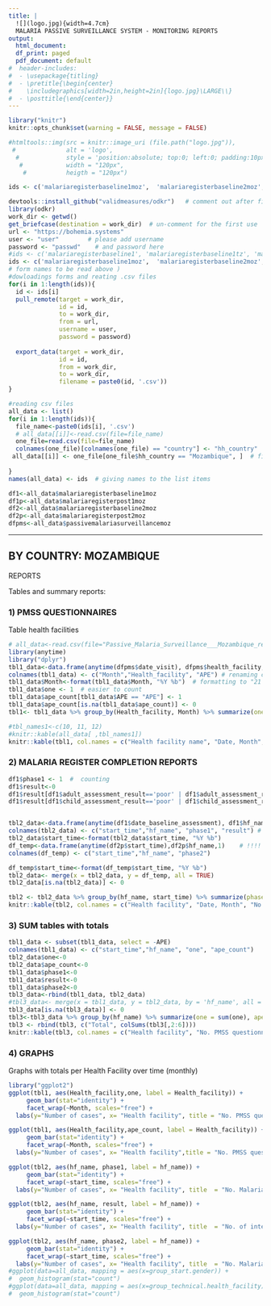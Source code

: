 ```yaml
---
title: |
  ![](logo.jpg){width=4.7cm}  
  MALARIA PASSIVE SURVEILLANCE SYSTEM - MONITORING REPORTS
output:
  html_document:
  df_print: paged
  pdf_document: default
#  header-includes:
#  - \usepackage{titling}
#  - \pretitle{\begin{center}
#    \includegraphics[width=2in,height=2in]{logo.jpg}\LARGE\\}
#  - \posttitle{\end{center}}
---
```

```r
library("knitr")
knitr::opts_chunk$set(warning = FALSE, message = FALSE) 

```

```r
#htmltools::img(src = knitr::image_uri (file.path("logo.jpg")), 
 #              alt = 'logo', 
  #             style = 'position:absolute; top:0; left:0; padding:10px;',
   #            width = "120px",
    #           heigth = "120px")

ids <- c('malariaregisterbaseline1moz',  'malariaregisterbaseline2moz', 'malariaregisterpost1moz', 'malariaregisterpost2moz', 'passivemalariasurveillancemoz' ) 

devtools::install_github("validmeasures/odkr")   # comment out after first use  
library(odkr)
work_dir <- getwd()
get_briefcase(destination = work_dir)  # un-comment for the first use 
url <- "https://bohemia.systems"
user <- "user"        # please add username 
password <- "passwd"    # and password here 
#ids <- c('malariaregisterbaseline1', 'malariaregisterbaseline1tz', 'malariaregisterbaseline2', 'malariaregisterbaseline2tz', 'malariaregisterpost1', 'malariaregisterpost1tz', 'malariaregisterpost2', 'malariaregisterpost2tz' ) 
ids <- c('malariaregisterbaseline1moz',  'malariaregisterbaseline2moz', 'malariaregisterpost1moz', 'malariaregisterpost2moz', 'passivemalariasurveillancemoz' ) 
# form names to be read above ) 
#dowloadings forms and reating .csv files
for(i in 1:length(ids)){
  id <- ids[i]
  pull_remote(target = work_dir,
              id = id,
              to = work_dir,
              from = url,
              username = user,
              password = password)
  
  export_data(target = work_dir,
              id = id,
              from = work_dir,
              to = work_dir,
              filename = paste0(id, '.csv'))
}  

#reading csv files
all_data <- list()
for(i in 1:length(ids)){
  file_name<-paste0(ids[i], '.csv')
  # all_data[[i]]<-read.csv(file=file_name)
  one_file=read.csv(file=file_name)
  colnames(one_file)[colnames(one_file) == "country"] <- "hh_country"   # "passivemalariasurveillancemoz" does not have 'hh_country' column 
 all_data[[i]] <- one_file[one_file$hh_country == "Mozambique", ]  # filtering only Mozambique 
 
}
names(all_data) <- ids  # giving names to the list items

df1<-all_data$malariaregisterbaseline1moz
df1p<-all_data$malariaregisterpost1moz
df2<-all_data$malariaregisterbaseline2moz
df2p<-all_data$malariaregisterpost2moz
dfpms<-all_data$passivemalariasurveillancemoz

```
---
## BY COUNTRY: MOZAMBIQUE
REPORTS

Tables and summary reports:


### 1)	PMSS QUESTIONNAIRES 
Table health facilities


```r
# all_data<-read.csv(file="Passive_Malaria_Surveillance___Mozambique_results.csv")
library(anytime)
library("dplyr")   
tbl1_data<-data.frame(anytime(dfpms$date_visit), dfpms$health_facility, dfpms$data_source)  # !!! HERE WE READ "DATE_VISIT" !!!! Reading necessary columns
colnames(tbl1_data) <- c("Month","Health_facility", "APE") # renaming columns
tbl1_data$Month<-format(tbl1_data$Month, "%Y %b")  # formatting to "21 Aug" https://www.r-bloggers.com/2013/08/date-formats-in-r/
tbl1_data$one <- 1  # easier to count
tbl1_data$ape_count[tbl1_data$APE == "APE"] <- 1
tbl1_data$ape_count[is.na(tbl1_data$ape_count)] <- 0
tbl1<- tbl1_data %>% group_by(Health_facility, Month) %>% summarize(one = sum(one), ape_count=sum(ape_count), .groups = 'drop') %>% as.data.frame() #  "drop", "keep", "rowwise"

#tbl_names1<-c(10, 11, 12)
#knitr::kable(all_data[ ,tbl_names1])
knitr::kable(tbl1, col.names = c("Health facility name", "Date, Month", "No. PMSS questionnaire from Health Facility ", "No. PMSS questionnaire from APEs"  ),  "pipe")
```
### 2)	MALARIA REGISTER COMPLETION REPORTS

```r
df1$phase1 <- 1  #  counting
df1$result<-0   
df1$result[df1$adult_assessment_result=='poor' | df1$adult_assessment_result=='very poor' ] <- 1
df1$result[df1$child_assessment_result=='poor' | df1$child_assessment_result=='very poor' ] <- 1


tbl2_data<-data.frame(anytime(df1$date_baseline_assessment), df1$hf_name, df1$phase1, df1$result)  # !!!HERE WE READ other TIME !!!! Reading necessary columns
colnames(tbl2_data) <- c("start_time","hf_name", "phase1", "result") # renaming columns
tbl2_data$start_time<-format(tbl2_data$start_time, "%Y %b")  
df_temp<-data.frame(anytime(df2p$start_time),df2p$hf_name,1)    # !!!! HERE WE READ "start_time"!!!! 
colnames(df_temp) <- c("start_time","hf_name", "phase2")

df_temp$start_time<-format(df_temp$start_time, "%Y %b")  
tbl2_data<- merge(x = tbl2_data, y = df_temp, all = TRUE)
tbl2_data[is.na(tbl2_data)] <- 0

tbl2 <- tbl2_data %>% group_by(hf_name, start_time) %>% summarize(phase1 = sum(phase1), result=sum(result), phase2=sum(phase2), .groups = 'drop') %>% as.data.frame() #  "drop", "keep", "rowwise"
knitr::kable(tbl2, col.names = c("Health facility", "Date, Month", "No. Malaria register completion Baseline Reports (Phase 1)", "No. of intervention Phase 2 forms required", "No. Malaria register completion Post-Baseline Reports (Phase 2)"),  "pipe")
```
### 3)	SUM tables with totals 

```r
tbl1_data <- subset(tbl1_data, select = -APE)
colnames(tbl1_data) <- c("start_time","hf_name", "one", "ape_count")
tbl2_data$one<-0
tbl2_data$ape_count<-0
tbl1_data$phase1<-0
tbl1_data$result<-0
tbl1_data$phase2<-0
tbl3_data<-rbind(tbl1_data, tbl2_data)
#tbl3_data<- merge(x = tbl1_data, y = tbl2_data, by = 'hf_name', all = TRUE)
tbl3_data[is.na(tbl3_data)] <- 0
tbl3<-tbl3_data %>% group_by(hf_name) %>% summarize(one = sum(one), ape_count=sum(ape_count), phase1=sum(phase1), result=sum(result), phase2=sum(phase2), .groups = 'drop') %>% as.data.frame() #  "drop", "keep", "rowise"
tbl3 <- rbind(tbl3, c("Total", colSums(tbl3[,2:6])))
knitr::kable(tbl3, col.names = c("Health facility", "No. PMSS questionnaire from Health Facility", "No. PMSS questionnaire from APEs", "No. Malaria register completion Baseline Reports (Phase 1)", "No. of intervention Phase 2 forms required", "No. Malaria register completion Post-Baseline Reports (Phase 2)"),  "pipe")

```



### 4)	GRAPHS     
Graphs with totals per Health Facility over time (monthly)     


```r
library("ggplot2")
ggplot(tbl1, aes(Health_facility,one, label = Health_facility)) + 
     geom_bar(stat="identity") + 
     facet_wrap(~Month, scales="free") +
  labs(y="Number of cases", x= "Health facility", title = "No. PMSS questionnaire from Health Facility")

ggplot(tbl1, aes(Health_facility,ape_count, label = Health_facility)) + 
     geom_bar(stat="identity") + 
     facet_wrap(~Month, scales="free") +
  labs(y="Number of cases", x= "Health facility",title = "No. PMSS questionnaire from APEs")

ggplot(tbl2, aes(hf_name, phase1, label = hf_name)) + 
     geom_bar(stat="identity") + 
     facet_wrap(~start_time, scales="free") +
  labs(y="Number of cases", x= "Health facility", title  = "No. Malaria register completion Baseline Reports (Phase 1)")

ggplot(tbl2, aes(hf_name, result, label = hf_name)) + 
     geom_bar(stat="identity") + 
     facet_wrap(~start_time, scales="free") +
  labs(y="Number of cases", x= "Health facility", title  = "No. of intervention Phase 2 forms required")

ggplot(tbl2, aes(hf_name, phase2, label = hf_name)) + 
     geom_bar(stat="identity") + 
     facet_wrap(~start_time, scales="free") +
  labs(y="Number of cases", x= "Health facility", title  = "No. Malaria register completion Post-Baseline Reports (Phase 2)")
#ggplot(data=all_data, mapping = aes(x=group_start.gender)) +
#  geom_histogram(stat="count")
#ggplot(data=all_data, mapping = aes(x=group_technical.health_facility)) +
#  geom_histogram(stat="count")
```


